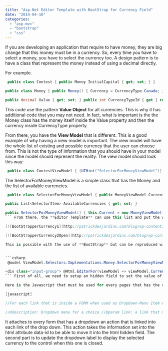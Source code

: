 ```yaml
---
title: "Asp.Net Editor Template with BootStrap for Currency Field"
date: "2014-04-10"
categories: 
  - "asp-mvc"
  - "bootstrap"
  - "css"
---
```


If you are developing an application that require to have money, they are big change that this money must be in a currency. So, every time you have to select a money, you have to select the currency too. A design pattern is to have a class that represent the money instead of using a decimal directly.

For example.


```csharp
 public class Contest { public Money InitialCapital { get; set; } }

public class Money { public Money() { Currency = CurrencyType.Canada; }

public decimal Value { get; set; } public int CurrencyTypeId { get { return this.Currency.Id; } set { this.Currency = CurrencyType.GetFromId(value); } } /// <summary> /// This is ignored by EntityFramework /// </summary> public CurrencyType Currency { get; set; } } 
```

This code use the pattern **Value Object** for all currencies. This is why it has additional code that you may not need. In fact, what is important is the the Money class has the money itself inside the Value property and then the currency inside CurrencyType property.

From there, you have the **View Model** that is different. This is a good example of why having a view model is important. The view model will have the whole list of existing and possible currency that the user can choose from. This is not the type of information that you should have in your model since the model should represent the reality. The view model should look this way:


```csharp
 public class ContestViewModel { [UIHint("SelectorForMoneyViewModel")] public SelectorForMoneyViewModel InitialCapital { get; set; } } 
```

The SelectorForMoneyViewModel is a simple class that has the Money and the list of available currencies.


```csharp
 public class SelectorForMoneyViewModel { public MoneyViewModel Current { get; set; }

public List<SelectorItem> AvailableCurrencies { get; set; }

public SelectorForMoneyViewModel() { this.Current = new MoneyViewModel(); this.AvailableCurrencies = new List<SelectorItem>(); } } 
``` From there, the **Editor Template** can use this list and put the whole list into the currency drop down. The result should look like the following picture. The first image is the control when not open and the second picture when the user click the currency field.

[![BootStrapperCurrency1](http://patrickdesjardins.com/blog/wp-content/uploads/2014/03/BootStrapperCurrency1-400x59.png)](http://patrickdesjardins.com/blog/asp-net-editor-template-with-bootstrap-for-currency-field/bootstrappercurrency1)

[![BootStrapperCurrency2Open](http://patrickdesjardins.com/blog/wp-content/uploads/2014/03/BootStrapperCurrency2Open-400x103.png)](http://patrickdesjardins.com/blog/asp-net-editor-template-with-bootstrap-for-currency-field/bootstrappercurrency2open)

This is possible with the use of **BootStrap** but can be reproduced without it. I am using BootStrap because because it is available by default with Asp.Net MVC since version 5.


```csharp
 @model ViewModel.Selectors.Implementations.Money.SelectorForMoneyViewModel

<div class="input-group"> @Html.EditorFor(viewModel => viewModel.Current.Value) @Html.HiddenFor(viewModel => viewModel.Current.Currency.Id) <div class="input-group-btn"> <button type="button" class="btn btn-default dropdown-toggle" data-toggle="dropdown">@Model.Current.Currency.DisplayText<span class="caret"></span></button> <ul class="dropdown-menu pull-right"> @foreach (var currency in Model.AvailableCurrencies) { <li><a href="#" data-id="@currency.Id">@currency.DisplayText</a></li> } </ul> </div><!-- /btn-group --> </div><!-- /input-group --> 
``` First of all, we need to setup an hidden field to set the value of the selected currency. This would require some JavaScript to set from the the dropdown value into the hidden field that will be sent to the server. The first EditorFirst is important because it shows the value. The rest of the code is the drop down that is set at the right of the textbox of the decimal value.

Here is the Javascript that must be used for every pages that has the component.

[javascript]

//For each link that is inside a FORM when used as DropDown-Menu Item we want to be able //to click an element and set this one as the visual one. We also set the value of the selected //item into the hidden field of the selected dropdown to have this value pushed to the server. $('form').on('click', '.dropdown-menu>li>a', function () { return dropdownMenuLinkAction($(this)); } );

//@description: Dropdown menu for a choice //@param link: a link that must be under the dropdown-menu function dropdownMenuLinkAction(link) { //Current link information var htmlLink = $(link); var clickedId = htmlLink.attr('data-id'); var clickedDisplayName = htmlLink.html(); var controlContainer = htmlLink.closest('.input-group'); //Change the hidden field (should only have one) controlContainer.find(':hidden').each( function () { $(this).val(clickedId); } ); //Change the visual of the dropdown (should only have one) controlContainer.find('.dropdown-toggle').each( function () { var htmlDropDown = $(this); var currentFullHtml = htmlDropDown.html(); var toRemove = htmlDropDown.text(); var toWriteBack = currentFullHtml.replace(toRemove, ""); htmlDropDown.html(clickedDisplayName + " " + toWriteBack); } ); $(this).dropdown("toggle"); //Close the menu once clicked return false; } 
``` 
 It attaches to every form that has a dropdown an action that is linked into each link of the drop down. This action takes the information set into the html attribute data-id to be able to move it into the html hidden field. The second part is to update the dropdown label to display the selected currency to the control when this one is closed.
